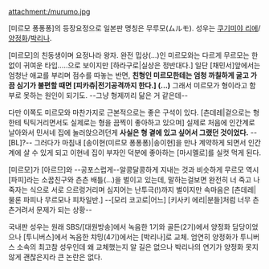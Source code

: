 attachment:/murumo.jpg

[미르모 퐁퐁퐁]의 등장요정으로 일본판 명칭은 무루모(ムルモ). 성우는 [[쿠기미야 리에]]/[[양정화(성우)|양정화]]/[[박리나]].

[미르모]의 친동생이며 요정나라 왕자. 완전 밉상(...)인 미르모와는 다르게 무르모는 한없이 귀여운 타입.....으로 보이지만 [하라구로|실상은 정반대다.] 일단 [채민서]앞에서는 엄청난 애교를 부리며 점수를 따놓는 반면, '''친형인 미르모한테는 엄청 까칠하게 굴고 가끔 심기가 불편할 때면 [피카츄|전기공격까지 한다.] (...)''' 그래서 미르모가 형이라고 함부로 못하는 원인이 되기도. --그냥 형제끼리 닮은 거 같은데--

다만 이쪽도 미르모와 마찬가지로 근본적으로는 좋은 구석이 있다. [츤데레|겉으로는 형한테 틱틱거리면서도 실제로는 형을 끔찍이 좋아하고 있으며] 실제로 처음에 인간계로 날아와서 민서네 집에 눌러앉으려던게 '''사실은 형 곁에 있고 싶어서 그랬던 것이었다.''' --[BL]?-- 그러다가 마침내 [송이현(미르모 퐁퐁퐁)|송이현]을 만나 계약하게 되면서 인간계에 살 수 있게 되고 이현네 집이 부자인 덕분에 좋아하는 [마시멜로]를 실컷 먹게 된다.

[미르모]가 [아르므]와 --공포스럽게--알콩달콩하게 지내는 것과 비슷하게 무르모 역시 [파피]라는 소꿉친구와 츤츤 배틀(...)을 벌이고 있는데, 말하는걸보면 완전히 너 죽고 나 죽자는 식으로 서로 으르렁거리며 심지어는 난투극(!)까지 벌이지만 속마음은 [츤데레|물론 파피나 무르모나 피차일반.] --[모리 코고로|어느] [키사키 에리|분들]처럼 너무 츤츤거려서 문제가 되는 상황--

국내판 성우는 원래 SBS/[대원방송]에서 녹음한 1기와 골든(2기)에서 양정화 담당이었으나 [투니버스]에서 녹음한 챠밍(4기)에서는 [박리나]로 교체. 엄연히 양정화가 투니버스 소속의 최고참 성우인데 왜 교체했는지 알 길은 없으나 박리나의 연기가 양정화 못지 않게 괜찮은지라 큰 논란은 없다.

